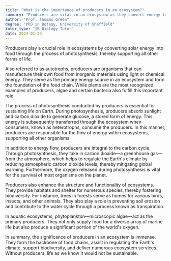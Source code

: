 ```yaml
---
title: "What is the importance of producers in an ecosystem?"
summary: "Producers are vital in an ecosystem as they convert energy from the sun into food through photosynthesis, supporting all other life forms."
author: "Prof. Thomas Green"
degree: "PhD in Botany, University of Sheffield"
tutor_type: "IB Biology Tutor"
date: 2024-01-23
---
```


Producers play a crucial role in ecosystems by converting solar energy into food through the process of photosynthesis, thereby supporting all other forms of life.

Also referred to as autotrophs, producers are organisms that can manufacture their own food from inorganic materials using light or chemical energy. They serve as the primary energy source in an ecosystem and form the foundation of the food chain. While plants are the most recognized examples of producers, algae and certain bacteria also fulfill this important role.

The process of photosynthesis conducted by producers is essential for sustaining life on Earth. During photosynthesis, producers absorb sunlight and carbon dioxide to generate glucose, a stored form of energy. This energy is subsequently transferred through the ecosystem when consumers, known as heterotrophs, consume the producers. In this manner, producers are responsible for the flow of energy within ecosystems, supporting all other organisms.

In addition to energy flow, producers are integral to the carbon cycle. Through photosynthesis, they take in carbon dioxide—a greenhouse gas—from the atmosphere, which helps to regulate the Earth's climate by reducing atmospheric carbon dioxide levels, thereby mitigating global warming. Furthermore, the oxygen released during photosynthesis is vital for the survival of most organisms on the planet.

Producers also enhance the structure and functionality of ecosystems. They provide habitats and shelter for numerous species, thereby fostering biodiversity. For instance, trees in forests serve as homes for various birds, insects, and other animals. They also play a role in preventing soil erosion and contribute to the water cycle through a process known as transpiration.

In aquatic ecosystems, phytoplankton—microscopic algae—act as the primary producers. They not only supply food for a diverse array of marine life but also produce a significant portion of the world's oxygen.

In summary, the significance of producers in an ecosystem is immense. They form the backbone of food chains, assist in regulating the Earth's climate, support biodiversity, and deliver numerous ecosystem services. Without producers, life as we know it would not be sustainable.
    